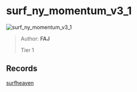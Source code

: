 
# surf_ny_momentum_v3_1

![surf_ny_momentum_v3_1](https://raw.githubusercontent.com/Sayt123/SurfMapPics/Maps-and-bonuses/csgo/surf_ny_momentum_v3_1.jpg)

> Author: **FAJ**
>
> Tier 1

## Records

[surfheaven](https://surfheaven.eu/map/surf_ny_momentum_v3_1)
